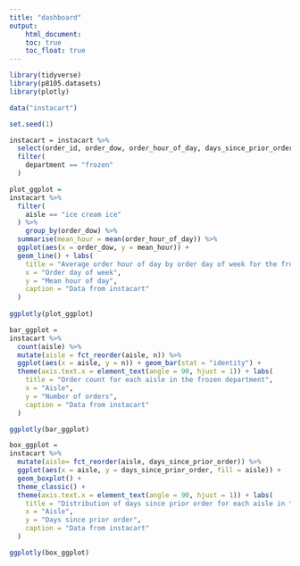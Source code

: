 ```yaml
---
title: "dashboard"
output:  
    html_document:
    toc: true
    toc_float: true
---
```


```r
library(tidyverse)
library(p8105.datasets)
library(plotly)

data("instacart")

set.seed(1)

instacart = instacart %>%
  select(order_id, order_dow, order_hour_of_day, days_since_prior_order, product_name, department, aisle) %>%
  filter(
    department == "frozen"
  ) 

plot_ggplot = 
instacart %>%
  filter(
    aisle == "ice cream ice"
  ) %>%
    group_by(order_dow) %>%
  summarise(mean_hour = mean(order_hour_of_day)) %>%
  ggplot(aes(x = order_dow, y = mean_hour)) + 
  geom_line() + labs(
    title = "Average order hour of day by order day of week for the frozen department",
    x = "Order day of week",
    y = "Mean hour of day",
    caption = "Data from instacart"
  )
  
ggplotly(plot_ggplot) 

bar_ggplot = 
instacart %>%
  count(aisle) %>% 
  mutate(aisle = fct_reorder(aisle, n)) %>%
  ggplot(aes(x = aisle, y = n)) + geom_bar(stat = "identity") + 
  theme(axis.text.x = element_text(angle = 90, hjust = 1)) + labs(
    title = "Order count for each aisle in the frozen department", 
    x = "Aisle",
    y = "Number of orders",
    caption = "Data from instacart"
  )

ggplotly(bar_ggplot)

box_ggplot = 
instacart %>%
  mutate(aisle= fct_reorder(aisle, days_since_prior_order)) %>% 
  ggplot(aes(x = aisle, y = days_since_prior_order, fill = aisle)) +
  geom_boxplot() +
  theme_classic() + 
  theme(axis.text.x = element_text(angle = 90, hjust = 1)) + labs(
    title = "Distribution of days since prior order for each aisle in the frozen department",
    x = "Aisle", 
    y = "Days since prior order",
    caption = "Data from instacart"
  )

ggplotly(box_ggplot)


```